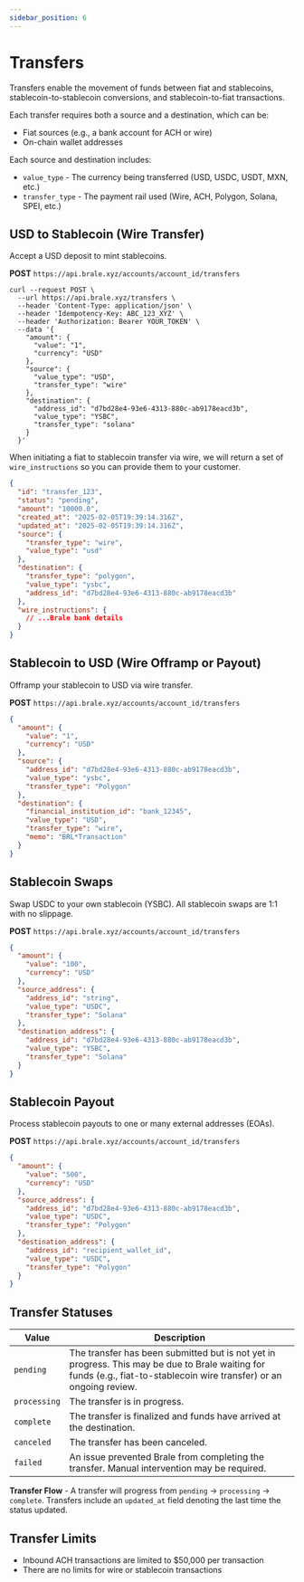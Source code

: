 ```yaml
---
sidebar_position: 6
---
```


# Transfers

Transfers enable the movement of funds between fiat and stablecoins, stablecoin-to-stablecoin conversions, and stablecoin-to-fiat transactions.

Each transfer requires both a source and a destination, which can be:

- Fiat sources (e.g., a bank account for ACH or wire)
- On-chain wallet addresses

Each source and destination includes:

- `value_type` - The currency being transferred (USD, USDC, USDT, MXN, etc.)
- `transfer_type` - The payment rail used (Wire, ACH, Polygon, Solana, SPEI, etc.)

## USD to Stablecoin (Wire Transfer)

Accept a USD deposit to mint stablecoins.

**POST** `https://api.brale.xyz/accounts/account_id/transfers`

```curl title="Request Body" showLineNumbers
curl --request POST \
  --url https://api.brale.xyz/transfers \
  --header 'Content-Type: application/json' \
  --header 'Idempotency-Key: ABC_123_XYZ' \
  --header 'Authorization: Bearer YOUR_TOKEN' \
  --data '{
    "amount": {
      "value": "1",
      "currency": "USD"
    },
    "source": {
      "value_type": "USD",
      "transfer_type": "wire"
    },
    "destination": {
      "address_id": "d7bd28e4-93e6-4313-880c-ab9178eacd3b",
      "value_type": "YSBC",
      "transfer_type": "solana"
    }
  }'
```

When initiating a fiat to stablecoin transfer via wire, we will return a set of `wire_instructions` so you can provide them to your customer.

```json title="Response Body" showLineNumbers
{
  "id": "transfer_123",
  "status": "pending",
  "amount": "10000.0",
  "created_at": "2025-02-05T19:39:14.316Z",
  "updated_at": "2025-02-05T19:39:14.316Z",
  "source": {
    "transfer_type": "wire",
    "value_type": "usd"
  },
  "destination": {
    "transfer_type": "polygon",
    "value_type": "ysbc",
    "address_id": "d7bd28e4-93e6-4313-880c-ab9178eacd3b"
  },
  "wire_instructions": {
    // ...Brale bank details
  }
}
```

## Stablecoin to USD (Wire Offramp or Payout)

Offramp your stablecoin to USD via wire transfer.

**POST** `https://api.brale.xyz/accounts/account_id/transfers`

```json title="Request Body" showLineNumbers
{
  "amount": {
    "value": "1",
    "currency": "USD"
  },
  "source": {
    "address_id": "d7bd28e4-93e6-4313-880c-ab9178eacd3b",
    "value_type": "ysbc",
    "transfer_type": "Polygon"
  },
  "destination": {
    "financial_institution_id": "bank_12345",
    "value_type": "USD",
    "transfer_type": "wire",
    "memo": "BRL*Transaction"
  }
}
```

## Stablecoin Swaps

Swap USDC to your own stablecoin (YSBC). All stablecoin swaps are 1:1 with no slippage.

**POST** `https://api.brale.xyz/accounts/account_id/transfers`

```json title="Request Body" showLineNumbers
{
  "amount": {
    "value": "100",
    "currency": "USD"
  },
  "source_address": {
    "address_id": "string",
    "value_type": "USDC",
    "transfer_type": "Solana"
  },
  "destination_address": {
    "address_id": "d7bd28e4-93e6-4313-880c-ab9178eacd3b",
    "value_type": "YSBC",
    "transfer_type": "Solana"
  }
}
```

## Stablecoin Payout

Process stablecoin payouts to one or many external addresses (EOAs).

**POST** `https://api.brale.xyz/accounts/account_id/transfers`

```json title="Request Body" showLineNumbers
{
  "amount": {
    "value": "500",
    "currency": "USD"
  },
  "source_address": {
    "address_id": "d7bd28e4-93e6-4313-880c-ab9178eacd3b",
    "value_type": "USDC",
    "transfer_type": "Polygon"
  },
  "destination_address": {
    "address_id": "recipient_wallet_id",
    "value_type": "USDC",
    "transfer_type": "Polygon"
  }
}
```

## Transfer Statuses

| Value        | Description                                                                                                                                                           |
| ------------ | --------------------------------------------------------------------------------------------------------------------------------------------------------------------- |
| `pending`    | The transfer has been submitted but is not yet in progress. This may be due to Brale waiting for funds (e.g., fiat-to-stablecoin wire transfer) or an ongoing review. |
| `processing` | The transfer is in progress.                                                                                                                                          |
| `complete`   | The transfer is finalized and funds have arrived at the destination.                                                                                                  |
| `canceled`   | The transfer has been canceled.                                                                                                                                       |
| `failed`     | An issue prevented Brale from completing the transfer. Manual intervention may be required.                                                                           |

**Transfer Flow** - A transfer will progress from `pending` → `processing` → `complete`. Transfers include an `updated_at` field denoting the last time the status updated.

## Transfer Limits

- Inbound ACH transactions are limited to $50,000 per transaction
- There are no limits for wire or stablecoin transactions
